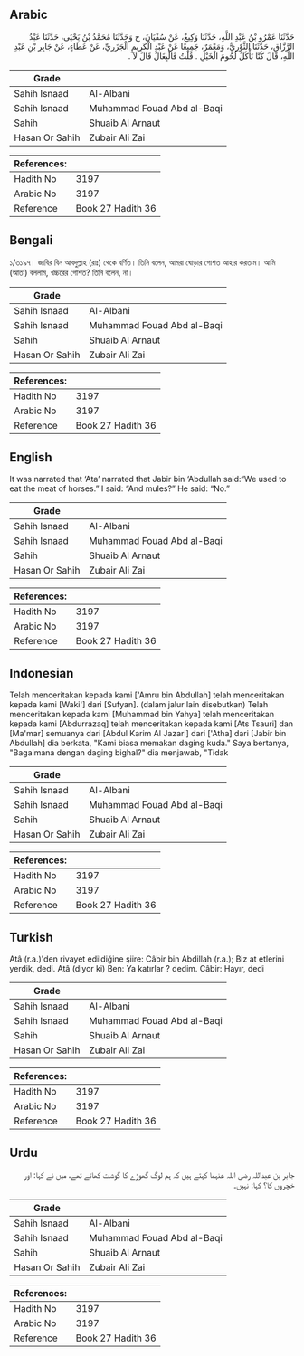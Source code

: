 ## Arabic


<div dir="rtl" lang="ar" style={{fontSize:'larger',backgroundColor:'#f8f9fa',padding:20}}>
حَدَّثَنَا عَمْرُو بْنُ عَبْدِ اللَّهِ، حَدَّثَنَا وَكِيعٌ، عَنْ سُفْيَانَ، ح وَحَدَّثَنَا مُحَمَّدُ بْنُ يَحْيَى، حَدَّثَنَا عَبْدُ الرَّزَّاقِ، حَدَّثَنَا الثَّوْرِيُّ، وَمَعْمَرٌ، جَمِيعًا عَنْ عَبْدِ الْكَرِيمِ الْجَزَرِيِّ، عَنْ عَطَاءٍ، عَنْ جَابِرِ بْنِ عَبْدِ اللَّهِ، قَالَ كُنَّا نَأْكُلُ لُحُومَ الْخَيْلِ ‏.‏ قُلْتُ فَالْبِغَالُ قَالَ لاَ ‏.‏
</div>
<div style={{backgroundColor:'#f8f9fa',padding:20, marginBottom: 10}}><table> <thead> <tr> <th>Grade</th> <th></th> </tr> </thead> <tbody> <tr><td>Sahih Isnaad</td><td>Al-Albani</td></tr><tr><td>Sahih Isnaad</td><td>Muhammad Fouad Abd al-Baqi</td></tr><tr><td>Sahih</td><td>Shuaib Al Arnaut</td></tr><tr><td>Hasan Or Sahih</td><td>Zubair Ali Zai</td></tr></tbody></table><table> <thead> <tr> <th>References:</th> <th></th> </tr> </thead> <tbody><tr><td>Hadith No</td><td>3197</td></tr><tr><td>Arabic No</td><td>3197</td></tr><tr><td>Reference</td><td>Book 27 Hadith 36</td></tr></tbody></table></div>

## Bengali


<div dir="ltr" lang="bn" style={{fontSize:'larger',backgroundColor:'#f8f9fa',padding:20}}>
১/৩১৯৭। জাবির বিন আবদুল্লাহ (রাঃ) থেকে বর্ণিত। তিনি বলেন, আমরা ঘোড়ার গোশত আহার করতাম। আমি (আতা) বললাম, খচ্চরের গোশত? তিনি বলেন, না।
</div>
<div style={{backgroundColor:'#f8f9fa',padding:20, marginBottom: 10}}><table> <thead> <tr> <th>Grade</th> <th></th> </tr> </thead> <tbody> <tr><td>Sahih Isnaad</td><td>Al-Albani</td></tr><tr><td>Sahih Isnaad</td><td>Muhammad Fouad Abd al-Baqi</td></tr><tr><td>Sahih</td><td>Shuaib Al Arnaut</td></tr><tr><td>Hasan Or Sahih</td><td>Zubair Ali Zai</td></tr></tbody></table><table> <thead> <tr> <th>References:</th> <th></th> </tr> </thead> <tbody><tr><td>Hadith No</td><td>3197</td></tr><tr><td>Arabic No</td><td>3197</td></tr><tr><td>Reference</td><td>Book 27 Hadith 36</td></tr></tbody></table></div>

## English


<div dir="ltr" lang="en" style={{fontSize:'larger',backgroundColor:'#f8f9fa',padding:20}}>
It was narrated that ‘Ata’ narrated that Jabir bin ‘Abdullah said:“We used to eat the meat of horses.” I said: “And mules?” He said: “No.”
</div>
<div style={{backgroundColor:'#f8f9fa',padding:20, marginBottom: 10}}><table> <thead> <tr> <th>Grade</th> <th></th> </tr> </thead> <tbody> <tr><td>Sahih Isnaad</td><td>Al-Albani</td></tr><tr><td>Sahih Isnaad</td><td>Muhammad Fouad Abd al-Baqi</td></tr><tr><td>Sahih</td><td>Shuaib Al Arnaut</td></tr><tr><td>Hasan Or Sahih</td><td>Zubair Ali Zai</td></tr></tbody></table><table> <thead> <tr> <th>References:</th> <th></th> </tr> </thead> <tbody><tr><td>Hadith No</td><td>3197</td></tr><tr><td>Arabic No</td><td>3197</td></tr><tr><td>Reference</td><td>Book 27 Hadith 36</td></tr></tbody></table></div>

## Indonesian


<div dir="ltr" lang="id" style={{fontSize:'larger',backgroundColor:'#f8f9fa',padding:20}}>
Telah menceritakan kepada kami ['Amru bin Abdullah] telah menceritakan kepada kami [Waki'] dari [Sufyan]. (dalam jalur lain disebutkan) Telah menceritakan kepada kami [Muhammad bin Yahya] telah menceritakan kepada kami [Abdurrazaq] telah menceritakan kepada kami [Ats Tsauri] dan [Ma'mar] semuanya dari [Abdul Karim Al Jazari] dari ['Atha] dari [Jabir bin Abdullah] dia berkata, "Kami biasa memakan daging kuda." Saya bertanya, "Bagaimana dengan daging bighal?" dia menjawab, "Tidak
</div>
<div style={{backgroundColor:'#f8f9fa',padding:20, marginBottom: 10}}><table> <thead> <tr> <th>Grade</th> <th></th> </tr> </thead> <tbody> <tr><td>Sahih Isnaad</td><td>Al-Albani</td></tr><tr><td>Sahih Isnaad</td><td>Muhammad Fouad Abd al-Baqi</td></tr><tr><td>Sahih</td><td>Shuaib Al Arnaut</td></tr><tr><td>Hasan Or Sahih</td><td>Zubair Ali Zai</td></tr></tbody></table><table> <thead> <tr> <th>References:</th> <th></th> </tr> </thead> <tbody><tr><td>Hadith No</td><td>3197</td></tr><tr><td>Arabic No</td><td>3197</td></tr><tr><td>Reference</td><td>Book 27 Hadith 36</td></tr></tbody></table></div>

## Turkish


<div dir="ltr" lang="tr" style={{fontSize:'larger',backgroundColor:'#f8f9fa',padding:20}}>
Atâ (r.a.)'den rivayet edildiğine şiire: Câbir bin Abdillah (r.a.); Biz at etlerini yerdik, dedi. Atâ (diyor ki) Ben: Ya katırlar ? dedim. Câbir: Hayır, dedi
</div>
<div style={{backgroundColor:'#f8f9fa',padding:20, marginBottom: 10}}><table> <thead> <tr> <th>Grade</th> <th></th> </tr> </thead> <tbody> <tr><td>Sahih Isnaad</td><td>Al-Albani</td></tr><tr><td>Sahih Isnaad</td><td>Muhammad Fouad Abd al-Baqi</td></tr><tr><td>Sahih</td><td>Shuaib Al Arnaut</td></tr><tr><td>Hasan Or Sahih</td><td>Zubair Ali Zai</td></tr></tbody></table><table> <thead> <tr> <th>References:</th> <th></th> </tr> </thead> <tbody><tr><td>Hadith No</td><td>3197</td></tr><tr><td>Arabic No</td><td>3197</td></tr><tr><td>Reference</td><td>Book 27 Hadith 36</td></tr></tbody></table></div>

## Urdu


<div dir="rtl" lang="ur" style={{fontSize:'larger',backgroundColor:'#f8f9fa',padding:20}}>
جابر بن عبداللہ رضی اللہ عنہما کہتے ہیں کہ ہم لوگ گھوڑے کا گوشت کھاتے تھے، میں نے کہا: اور خچروں کا؟ کہا: نہیں۔
</div>
<div style={{backgroundColor:'#f8f9fa',padding:20, marginBottom: 10}}><table> <thead> <tr> <th>Grade</th> <th></th> </tr> </thead> <tbody> <tr><td>Sahih Isnaad</td><td>Al-Albani</td></tr><tr><td>Sahih Isnaad</td><td>Muhammad Fouad Abd al-Baqi</td></tr><tr><td>Sahih</td><td>Shuaib Al Arnaut</td></tr><tr><td>Hasan Or Sahih</td><td>Zubair Ali Zai</td></tr></tbody></table><table> <thead> <tr> <th>References:</th> <th></th> </tr> </thead> <tbody><tr><td>Hadith No</td><td>3197</td></tr><tr><td>Arabic No</td><td>3197</td></tr><tr><td>Reference</td><td>Book 27 Hadith 36</td></tr></tbody></table></div>